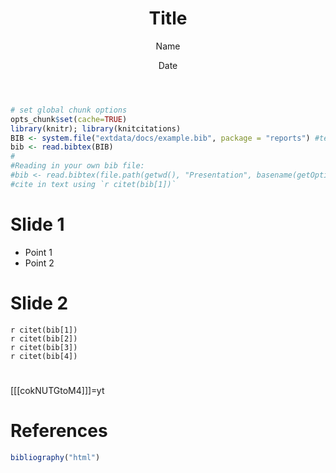 % Title
% Name
% Date

```{r setup, include=FALSE}
# set global chunk options
opts_chunk$set(cache=TRUE)
library(knitr); library(knitcitations)
BIB <- system.file("extdata/docs/example.bib", package = "reports") #test .bib
bib <- read.bibtex(BIB)
#
#Reading in your own bib file:
#bib <- read.bibtex(file.path(getwd(), "Presentation", basename(getOption("bib.loc"))))
#cite in text using `r citet(bib[1])`
```

# Slide 1

- Point 1
- Point 2

# Slide 2

`r citet(bib[1])`    
`r citet(bib[2])`    
`r citet(bib[3])`    
`r citet(bib[4])`    

# 
[[[cokNUTGtoM4]]]=yt

# References
```{r, echo=FALSE, results='asis'}
bibliography("html") 
```